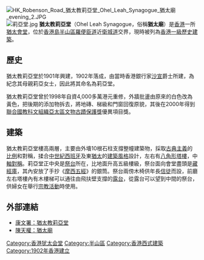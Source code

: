 [[File:HK_Robenson_Road_猶太教莉亞堂_Ohel_Leah_Synagogue_猶太廟_evening_2.JPG|thumb]]
[[File:莉亞堂.jpg|thumb]]
'''猶太教莉亞堂'''（Ohel Leah Synagogue，俗稱'''猶太廟'''）是[[香港|香港]]一所[[猶太會堂|猶太會堂]]，位於[[香港島|香港島]][[半山區|半山區]][[羅便臣道|羅便臣道]]近[[衛城道|衛城道]]交界，現時被列為[[香港一級歷史建築|香港一級歷史建築]]。

== 歷史 ==

猶太教莉亞堂於1901年興建，1902年落成，由當時香港銀行家[[沙宣|沙宣]]爵士所建，為紀念其母親莉亞女士，因此將其命名為莉亞堂。

猶太教莉亞堂曾於1998年自資4,000多萬港元重修，外牆批盪由原來的白色改為黃色，把後期的添加物拆去，將地磚、梯級和門窗回復原貌，其後在2000年得到[[聯合國教科文組織亞太區文物古蹟保護獎|聯合國教科文組織亞太區文物古蹟保護獎]]優異項目獎。

== 建築 ==
猶太教莉亞堂樓高兩層，主要由外墻10根石柱支撐整幢建築物，採取[[古典主義|古典主義]]的[[比例|比例]]和對稱，揉合[[中世紀|中世紀]][[西班牙|西班牙]]及東[[猶太|猶太]]的[[建築風格|建築風格]]設計，左右有[[八角形|八角形]][[塔樓|塔樓]]，中[[軸|軸]][[對稱|對稱]]。莉亞堂正中央是[[祭台|祭台]]所在，比地面升高五級樓級，祭台面向會堂盡頭是[[圖書館|藏經庫]]，其內安放了手抄《[[摩西五經|摩西五經]]》的銀筒。祭台兩傍木椅供年長[[信徒|信徒]]而設，前廳左右塔樓內有木樓梯可以通往由飛扶壁支撐的[[露台|露台]]，從露台可以望到中間的祭台，供婦女在舉行[[宗教活動|宗教活動]]時使用。

== 外部連結 ==
{{commons category|Ohel Leah Synagogue}}
* [https://web.archive.org/web/20121025020713/http://www.lcsd.gov.hk/ce/Museum/Monument/b5/trails_sheungwan2.php?tid=6 康文署：猶太教莉亞堂]
* [https://web.archive.org/web/20080926113804/http://www.takungpao.com/news/08/04/26/XY-896883.htm 陳天權：猶太廟]

{{香港一級歷史建築}}

{{coord|22.281611|N|114.148915|E|source:kolossus-plwiki|display=title}}

[[Category:香港犹太会堂|Category:香港犹太会堂]]
[[Category:半山區|Category:半山區]]
[[Category:香港西式建築|Category:香港西式建築]]
[[Category:1902年香港建立|Category:1902年香港建立]]


{{HK-buil-stub}}
